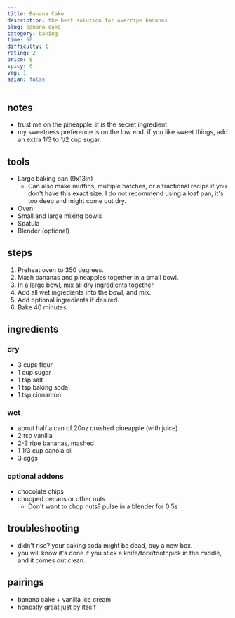 ```yaml
---
title: Banana Cake
description: the best solution for overripe bananas
slug: banana-cake
category: baking
time: 60
difficulty: 1
rating: 2
price: $
spicy: 0
veg: 1
asian: false
---
```


## notes

- trust me on the pineapple. it is the secret ingredient.
- my sweetness preference is on the low end. if you like sweet things, add an extra 1/3 to 1/2 cup sugar.

## tools

- Large baking pan (9x13in)
  - Can also make muffins, multiple batches, or a fractional recipe if you don't have this exact size. I do not recommend using a loaf pan, it's too deep and might come out dry.
- Oven
- Small and large mixing bowls
- Spatula
- Blender (optional)

## steps

1. Preheat oven to 350 degrees.
2. Mash bananas and pineapples together in a small bowl.
3. In a large bowl, mix all dry ingredients together.
4. Add all wet ingredients into the bowl, and mix.
5. Add optional ingredients if desired.
6. Bake 40 minutes.

## ingredients

### dry

- 3 cups flour
- 1 cup sugar
- 1 tsp salt
- 1 tsp baking soda
- 1 tsp cinnamon

### wet

- about half a can of 20oz crushed pineapple (with juice)
- 2 tsp vanilla
- 2-3 ripe bananas, mashed
- 1 1/3 cup canola oil
- 3 eggs

### optional addons

- chocolate chips
- chopped pecans or other nuts
  - Don't want to chop nuts? pulse in a blender for 0.5s

## troubleshooting

- didn't rise? your baking soda might be dead, buy a new box.
- you will know it's done if you stick a knife/fork/toothpick in the middle, and it comes out clean.

## pairings

- banana cake + vanilla ice cream
- honestly great just by itself
